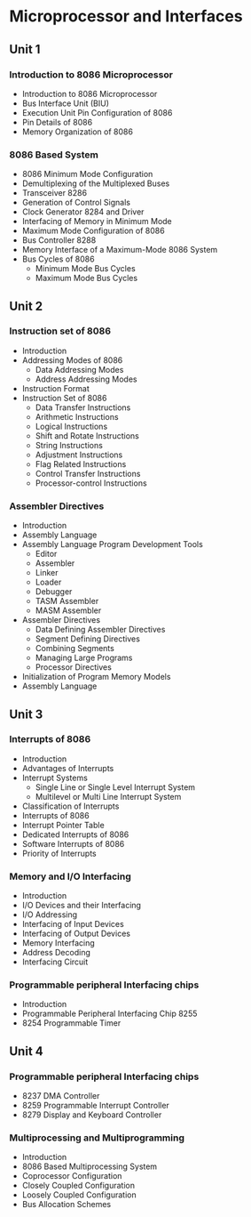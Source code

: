 # Microprocessor and Interfaces

## Unit 1

### Introduction to 8086 Microprocessor

- Introduction to 8086 Microprocessor
- Bus Interface Unit (BIU)
- Execution Unit Pin Configuration of 8086
- Pin Details of 8086
- Memory Organization of 8086

### 8086 Based System

- 8086 Minimum Mode Configuration
- Demultiplexing of the Multiplexed Buses
- Transceiver 8286
- Generation of Control Signals
- Clock Generator 8284 and Driver
- Interfacing of Memory in Minimum Mode
- Maximum Mode Configuration of 8086
- Bus Controller 8288
- Memory Interface of a Maximum-Mode 8086 System
- Bus Cycles of 8086
  - Minimum Mode Bus Cycles
  - Maximum Mode Bus Cycles

## Unit 2

### Instruction set of 8086

- Introduction
- Addressing Modes of 8086
  - Data Addressing Modes
  - Address Addressing Modes
- Instruction Format
- Instruction Set of 8086
  - Data Transfer Instructions
  - Arithmetic Instructions
  - Logical Instructions
  - Shift and Rotate Instructions
  - String Instructions
  - Adjustment Instructions
  - Flag Related Instructions
  - Control Transfer Instructions
  - Processor-control Instructions

### Assembler Directives

- Introduction
- Assembly Language
- Assembly Language Program Development Tools
  - Editor
  - Assembler
  - Linker
  - Loader
  - Debugger
  - TASM Assembler
  - MASM Assembler
- Assembler Directives
  - Data Defining Assembler Directives
  - Segment Defining Directives
  - Combining Segments
  - Managing Large Programs
  - Processor Directives
- Initialization of Program Memory Models
- Assembly Language

## Unit 3

### Interrupts of 8086

- Introduction
- Advantages of Interrupts
- Interrupt Systems
  - Single Line or Single Level Interrupt System
  - Multilevel or Multi Line Interrupt System
- Classification of Interrupts
- Interrupts of 8086
- Interrupt Pointer Table
- Dedicated Interrupts of 8086
- Software Interrupts of 8086
- Priority of Interrupts

### Memory and I/O Interfacing

- Introduction
- I/O Devices and their Interfacing
- I/O Addressing
- Interfacing of Input Devices
- Interfacing of Output Devices
- Memory Interfacing
- Address Decoding
- Interfacing Circuit

### Programmable peripheral Interfacing chips

- Introduction
- Programmable Peripheral Interfacing Chip 8255
- 8254 Programmable Timer

## Unit 4

### Programmable peripheral Interfacing chips

- 8237 DMA Controller
- 8259 Programmable Interrupt Controller
- 8279 Display and Keyboard Controller

### Multiprocessing and Multiprogramming

- Introduction
- 8086 Based Multiprocessing System
- Coprocessor Configuration
- Closely Coupled Configuration
- Loosely Coupled Configuration
- Bus Allocation Schemes
